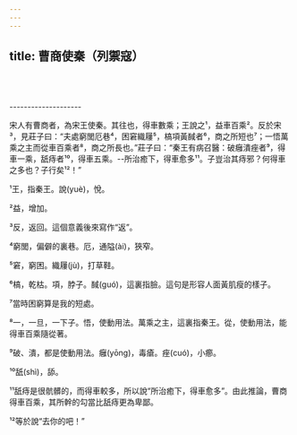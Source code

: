 ```yaml
---
---
---
```

title: 曹商使秦（列禦寇）
---





<br/><br/><br/>--------------------

宋人有曹商者，為宋王使秦。其往也，得車數乘；王說之¹，益車百乘²。反於宋³，見莊子曰：“夫處窮閭厄巷⁴，困窘織屨⁵，槁項黃馘者⁶，商之所短也⁷；一悟萬乘之主而從車百乘者⁸，商之所長也。”莊子曰：“秦王有病召醫：破癰潰痤者⁹，得車一乘，舐痔者¹⁰，得車五乘。--所治癒下，得車愈多¹¹。子豈治其痔邪？何得車之多也？子行矣¹²！”

¹王，指秦王。說(yuè)，悅。

²益，增加。

³反，返回。這個意義後來寫作“返”。

⁴窮閭，偏僻的裏巷。厄，通隘(ài)，狹窄。

⁵窘，窮困。織屨(jù)，打草鞋。

⁶槁，乾枯。項，脖子。馘(guó)，這裏指臉。這句是形容人面黃肌瘦的樣子。

⁷當時困窮算是我的短處。

⁸一，一旦，一下子。悟，使動用法。萬乘之主，這裏指秦王。從，使動用法，能得車百乘隨從著。

⁹破、潰，都是使動用法。癰(yōng)，毒瘡。痤(cuó)，小癤。

¹⁰舐(shì)，舔。

¹¹舐痔是很骯髒的，而得車較多，所以說“所治癒下，得車愈多”。由此推論，曹商得車百乘，其所幹的勾當比舐痔更為卑鄙。

¹²等於說“去你的吧！”